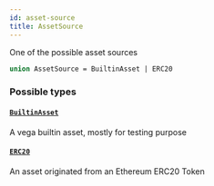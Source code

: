 ```yaml
---
id: asset-source
title: AssetSource
---
```



One of the possible asset sources

```graphql
union AssetSource = BuiltinAsset | ERC20
```


### Possible types

#### [`BuiltinAsset`](/docs/v0.47/graphql/objects/builtin-asset) 

A vega builtin asset, mostly for testing purpose


#### [`ERC20`](/docs/v0.47/graphql/objects/erc20) 

An asset originated from an Ethereum ERC20 Token





